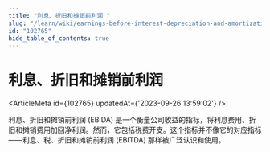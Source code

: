 ```yaml
---
title: "利息、折旧和摊销前利润 "
slug: "/learn/wiki/earnings-before-interest-depreciation-and-amortization--102765"
id: "102765"
hide_table_of_contents: true
---
```



# 利息、折旧和摊销前利润 

<ArticleMeta id={102765} updatedAt={'2023-09-26 13:59:02'} />
<div className='border-solid border-b border-t-0 my-4 border-[var(--ifm-color-gray-300)]' />

利息、折旧和摊销前利润 (EBIDA) 是一个衡量公司收益的指标，将利息费用、折旧和摊销费用加回净利润。然而，它包括税费开支。这个指标并不像它的对应指标——利息、税、折旧和摊销前利润 (EBITDA) 那样被广泛认识和使用。
